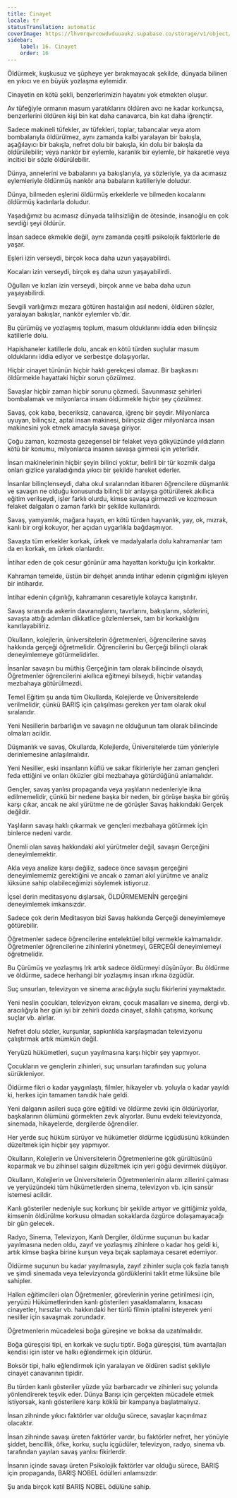 ```yaml
---
title: Cinayet
locale: tr
statusTranslation: automatic
coverImage: https://lhvmrqwrcowdvduuaukz.supabase.co/storage/v1/object/public/strapi-uploads/small_cover-educacion-fundamental.webp-2d51a7828a2b1309555be27f7e2a61a0.webp
sidebar:
    label: 16. Cinayet
    order: 16
---
```

Öldürmek, kuşkusuz ve şüpheye yer bırakmayacak şekilde, dünyada bilinen en yıkıcı ve en büyük yozlaşma eylemidir.

Cinayetin en kötü şekli, benzerlerimizin hayatını yok etmekten oluşur.

Av tüfeğiyle ormanın masum yaratıklarını öldüren avcı ne kadar korkunçsa, benzerlerini öldüren kişi bin kat daha canavarca, bin kat daha iğrençtir.

Sadece makineli tüfekler, av tüfekleri, toplar, tabancalar veya atom bombalarıyla öldürülmez, aynı zamanda kalbi yaralayan bir bakışla, aşağılayıcı bir bakışla, nefret dolu bir bakışla, kin dolu bir bakışla da öldürülebilir; veya nankör bir eylemle, karanlık bir eylemle, bir hakaretle veya incitici bir sözle öldürülebilir.

Dünya, annelerini ve babalarını ya bakışlarıyla, ya sözleriyle, ya da acımasız eylemleriyle öldürmüş nankör ana babaların katilleriyle doludur.

Dünya, bilmeden eşlerini öldürmüş erkeklerle ve bilmeden kocalarını öldürmüş kadınlarla doludur.

Yaşadığımız bu acımasız dünyada talihsizliğin de ötesinde, insanoğlu en çok sevdiği şeyi öldürür.

İnsan sadece ekmekle değil, aynı zamanda çeşitli psikolojik faktörlerle de yaşar.

Eşleri izin verseydi, birçok koca daha uzun yaşayabilirdi.

Kocaları izin verseydi, birçok eş daha uzun yaşayabilirdi.

Oğulları ve kızları izin verseydi, birçok anne ve baba daha uzun yaşayabilirdi.

Sevgili varlığımızı mezara götüren hastalığın asıl nedeni, öldüren sözler, yaralayan bakışlar, nankör eylemler vb.'dir.

Bu çürümüş ve yozlaşmış toplum, masum olduklarını iddia eden bilinçsiz katillerle dolu.

Hapishaneler katillerle dolu, ancak en kötü türden suçlular masum olduklarını iddia ediyor ve serbestçe dolaşıyorlar.

Hiçbir cinayet türünün hiçbir haklı gerekçesi olamaz. Bir başkasını öldürmekle hayattaki hiçbir sorun çözülmez.

Savaşlar hiçbir zaman hiçbir sorunu çözmedi. Savunmasız şehirleri bombalamak ve milyonlarca insanı öldürmekle hiçbir şey çözülmez.

Savaş, çok kaba, beceriksiz, canavarca, iğrenç bir şeydir. Milyonlarca uyuyan, bilinçsiz, aptal insan makinesi, bilinçsiz diğer milyonlarca insan makinesini yok etmek amacıyla savaşa giriyor.

Çoğu zaman, kozmosta gezegensel bir felaket veya gökyüzünde yıldızların kötü bir konumu, milyonlarca insanın savaşa girmesi için yeterlidir.

İnsan makinelerinin hiçbir şeyin bilinci yoktur, belirli bir tür kozmik dalga onları gizlice yaraladığında yıkıcı bir şekilde hareket ederler.

İnsanlar bilinçlenseydi, daha okul sıralarından itibaren öğrencilere düşmanlık ve savaşın ne olduğu konusunda bilinçli bir anlayışa götürülerek akıllıca eğitim verilseydi, işler farklı olurdu, kimse savaşa girmezdi ve kozmosun felaket dalgaları o zaman farklı bir şekilde kullanılırdı.

Savaş, yamyamlık, mağara hayatı, en kötü türden hayvanlık, yay, ok, mızrak, kanlı bir orgi kokuyor, her açıdan uygarlıkla bağdaşmıyor.

Savaşta tüm erkekler korkak, ürkek ve madalyalarla dolu kahramanlar tam da en korkak, en ürkek olanlardır.

İntihar eden de çok cesur görünür ama hayattan korktuğu için korkaktır.

Kahraman temelde, üstün bir dehşet anında intihar edenin çılgınlığını işleyen bir intihardır.

İntihar edenin çılgınlığı, kahramanın cesaretiyle kolayca karıştırılır.

Savaş sırasında askerin davranışlarını, tavırlarını, bakışlarını, sözlerini, savaşta attığı adımları dikkatlice gözlemlersek, tam bir korkaklığını kanıtlayabiliriz.

Okulların, kolejlerin, üniversitelerin öğretmenleri, öğrencilerine savaş hakkında gerçeği öğretmelidir. Öğrencilerini bu Gerçeği bilinçli olarak deneyimlemeye götürmelidirler.

İnsanlar savaşın bu müthiş Gerçeğinin tam olarak bilincinde olsaydı, Öğretmenler öğrencilerini akıllıca eğitmeyi bilseydi, hiçbir vatandaş mezbahaya götürülmezdi.

Temel Eğitim şu anda tüm Okullarda, Kolejlerde ve Üniversitelerde verilmelidir, çünkü BARIŞ için çalışılması gereken yer tam olarak okul sıralarıdır.

Yeni Nesillerin barbarlığın ve savaşın ne olduğunun tam olarak bilincinde olmaları acildir.

Düşmanlık ve savaş, Okullarda, Kolejlerde, Üniversitelerde tüm yönleriyle derinlemesine anlaşılmalıdır.

Yeni Nesiller, eski insanların küflü ve sakar fikirleriyle her zaman gençleri feda ettiğini ve onları öküzler gibi mezbahaya götürdüğünü anlamalıdır.

Gençler, savaş yanlısı propaganda veya yaşlıların nedenleriyle ikna edilmemelidir, çünkü bir nedene başka bir neden, bir görüşe başka bir görüş karşı çıkar, ancak ne akıl yürütme ne de görüşler Savaş hakkındaki Gerçek değildir.

Yaşlıların savaşı haklı çıkarmak ve gençleri mezbahaya götürmek için binlerce nedeni vardır.

Önemli olan savaş hakkındaki akıl yürütmeler değil, savaşın Gerçeğini deneyimlemektir.

Akla veya analize karşı değiliz, sadece önce savaşın gerçeğini deneyimlememiz gerektiğini ve ancak o zaman akıl yürütme ve analiz lüksüne sahip olabileceğimizi söylemek istiyoruz.

İçsel derin meditasyonu dışlarsak, ÖLDÜRMEMENİN gerçeğini deneyimlemek imkansızdır.

Sadece çok derin Meditasyon bizi Savaş hakkında Gerçeği deneyimlemeye götürebilir.

Öğretmenler sadece öğrencilerine entelektüel bilgi vermekle kalmamalıdır. Öğretmenler öğrencilerine zihinlerini yönetmeyi, GERÇEĞİ deneyimlemeyi öğretmelidir.

Bu Çürümüş ve yozlaşmış Irk artık sadece öldürmeyi düşünüyor. Bu öldürme ve öldürme, sadece herhangi bir yozlaşmış insan ırkına özgüdür.

Suç unsurları, televizyon ve sinema aracılığıyla suçlu fikirlerini yaymaktadır.

Yeni neslin çocukları, televizyon ekranı, çocuk masalları ve sinema, dergi vb. aracılığıyla her gün iyi bir zehirli dozda cinayet, silahlı çatışma, korkunç suçlar vb. alırlar.

Nefret dolu sözler, kurşunlar, sapkınlıkla karşılaşmadan televizyonu çalıştırmak artık mümkün değil.

Yeryüzü hükümetleri, suçun yayılmasına karşı hiçbir şey yapmıyor.

Çocukların ve gençlerin zihinleri, suç unsurları tarafından suç yoluna sürükleniyor.

Öldürme fikri o kadar yaygınlaştı, filmler, hikayeler vb. yoluyla o kadar yayıldı ki, herkes için tamamen tanıdık hale geldi.

Yeni dalganın asileri suça göre eğitildi ve öldürme zevki için öldürüyorlar, başkalarının ölümünü görmekten zevk alıyorlar. Bunu evdeki televizyonda, sinemada, hikayelerde, dergilerde öğrendiler.

Her yerde suç hüküm sürüyor ve hükümetler öldürme içgüdüsünü kökünden düzeltmek için hiçbir şey yapmıyor.

Okulların, Kolejlerin ve Üniversitelerin Öğretmenlerine gök gürültüsünü koparmak ve bu zihinsel salgını düzeltmek için yeri göğü devirmek düşüyor.

Okulların, Kolejlerin ve Üniversitelerin Öğretmenlerinin alarm zillerini çalması ve yeryüzündeki tüm hükümetlerden sinema, televizyon vb. için sansür istemesi acildir.

Kanlı gösteriler nedeniyle suç korkunç bir şekilde artıyor ve gittiğimiz yolda, kimsenin öldürülme korkusu olmadan sokaklarda özgürce dolaşamayacağı bir gün gelecek.

Radyo, Sinema, Televizyon, Kanlı Dergiler, öldürme suçunun bu kadar yayılmasına neden oldu, zayıf ve yozlaşmış zihinlere o kadar hoş geldi ki, artık kimse başka birine kurşun veya bıçak saplamaya cesaret edemiyor.

Öldürme suçunun bu kadar yayılmasıyla, zayıf zihinler suçla çok fazla tanıştı ve şimdi sinemada veya televizyonda gördüklerini taklit etme lüksüne bile sahipler.

Halkın eğitimcileri olan Öğretmenler, görevlerinin yerine getirilmesi için, yeryüzü Hükümetlerinden kanlı gösterileri yasaklamalarını, kısacası cinayetler, hırsızlar vb. hakkındaki her türlü filmin iptalini isteyerek yeni nesiller için savaşmak zorundadır.

Öğretmenlerin mücadelesi boğa güreşine ve boksa da uzatılmalıdır.

Boğa güreşçisi tipi, en korkak ve suçlu tiptir. Boğa güreşçisi, tüm avantajları kendisi için ister ve halkı eğlendirmek için öldürür.

Boksör tipi, halkı eğlendirmek için yaralayan ve öldüren sadist şekliyle cinayet canavarının tipidir.

Bu türden kanlı gösteriler yüzde yüz barbarcadır ve zihinleri suç yolunda yönlendirerek teşvik eder. Dünya Barışı için gerçekten mücadele etmek istiyorsak, kanlı gösterilere karşı köklü bir kampanya başlatmalıyız.

İnsan zihninde yıkıcı faktörler var olduğu sürece, savaşlar kaçınılmaz olacaktır.

İnsan zihninde savaşı üreten faktörler vardır, bu faktörler nefret, her yönüyle şiddet, bencillik, öfke, korku, suçlu içgüdüler, televizyon, radyo, sinema vb. tarafından yayılan savaş yanlısı fikirlerdir.

İnsanın içinde savaşı üreten Psikolojik faktörler var olduğu sürece, BARIŞ için propaganda, BARIŞ NOBEL ödülleri anlamsızdır.

Şu anda birçok katil BARIŞ NOBEL ödülüne sahip.

